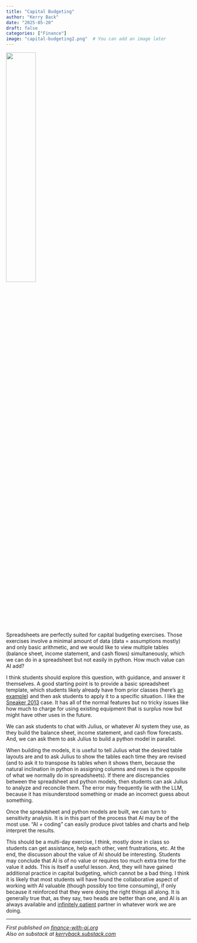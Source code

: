 ---
title: "Capital Budgeting"
author: "Kerry Back"
date: "2025-05-20"
draft: false
categories: ["Finance"]
image: "capital-budgeting2.png"  # You can add an image later
---

![](capital-budgeting2.png){width=40% fig-align="center"}

Spreadsheets are perfectly suited for capital budgeting exercises.  Those exercises involve a minimal amount of data (data = assumptions mostly) and only basic arithmetic, and we would like to view multiple tables (balance sheet, income statement, and cash flows) simultaneously, which we can do in a spreadsheet but not easily in python.  How much value can AI add?

I think students should explore this question, with guidance, and answer it themselves.  A good starting point is to provide a basic spreadsheet template, which students likely already have from prior classes (here's [an example](https://www.dropbox.com/scl/fi/n1m8eqauggl5jb65ufxha/template.xlsx?rlkey=dvzxl86c9tafsrb9d1oyrlz30&dl=1)) and then ask students to apply it to a specific situation. I like the [Sneaker 2013](https://hbsp.harvard.edu/product/BAB166-PDF-ENG) case.  It has all of the normal features but no tricky issues like how much to charge for using existing equipment that is surplus now but might have other uses in the future.  

We can ask students to chat with Julius, or whatever AI system they use, as they build the balance sheet, income statement, and cash flow forecasts.  And, we can ask them to ask Julius to build a python model in parallel.  

When building the models, it is useful to tell Julius what the desired table layouts are and to ask Julius to show the tables each time they are revised (and to ask it to transpose its tables when it shows them, because the natural inclination in python in assigning columns and rows is the opposite of what we normally do in spreadsheets).  If there are discrepancies between the spreadsheet and python models, then students can ask Julius to analyze and reconcile them.  The error may frequently lie with the LLM, because it has misunderstood something or made an incorrect guess about something.

Once the spreadsheet and python models are built, we can turn to sensitivity analysis.  It is in this part of the process that AI may be of the most use.  "AI + coding" can easily produce pivot tables and charts and help interpret the results.

This should be a multi-day exercise, I think, mostly done in class so students can get assistance, help each other, vent frustrations, etc. At the end, the discusson about the value of AI should be interesting.  Students may conclude that AI is of no value or requires too much extra time for the value it adds.  This is itself a useful lesson.  And, they will have gained additional practice in capital budgeting, which cannot be a bad thing.  I think it is likely that most students  will have found the collaborative aspect of working with AI valuable (though possibly too time consuming), if only because it reinforced that they were doing the right things all along.  It is generally true that, as they say, two heads are better than one, and AI is an always available and [infinitely patient](https://www.oneusefulthing.org/p/getting-started-with-ai-good-enough) partner in whatever work we are doing. 

---

*First published on [finance-with-ai.org](https://finance-with-ai.org)* <br>
*Also on substack at [kerryback.substack.com](https://kerryback.substack.com)*